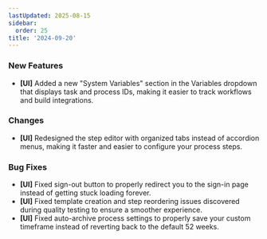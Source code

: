```yaml
---
lastUpdated: 2025-08-15
sidebar:
  order: 25
title: '2024-09-20'
---
```


### New Features

- **[UI]** Added a new "System Variables" section in the Variables dropdown that displays task and process IDs, making it easier to track workflows and build integrations.

### Changes

- **[UI]** Redesigned the step editor with organized tabs instead of accordion menus, making it faster and easier to configure your process steps.

### Bug Fixes

- **[UI]** Fixed sign-out button to properly redirect you to the sign-in page instead of getting stuck loading forever.
- **[UI]** Fixed template creation and step reordering issues discovered during quality testing to ensure a smoother experience.
- **[UI]** Fixed auto-archive process settings to properly save your custom timeframe instead of reverting back to the default 52 weeks.